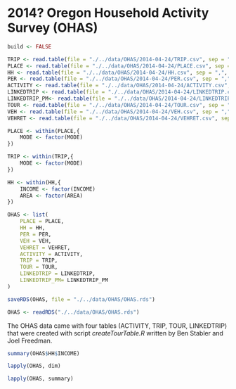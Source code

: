 # 2014? Oregon Household Activity Survey (OHAS)

```r
build <- FALSE
```

```r
TRIP <- read.table(file = "./../data/OHAS/2014-04-24/TRIP.csv", sep = ",", header = TRUE, row.names = 1)
PLACE <- read.table(file = "./../data/OHAS/2014-04-24/PLACE.csv", sep = ",", header = TRUE, row.names = 1)
HH <- read.table(file = "./../data/OHAS/2014-04-24/HH.csv", sep = ",", header = TRUE, row.names = 1)
PER <- read.table(file = "./../data/OHAS/2014-04-24/PER.csv", sep = ",", header = TRUE, row.names = 1)
ACTIVITY <- read.table(file = "./../data/OHAS/2014-04-24/ACTIVITY.csv", sep = ",", header = TRUE, row.names = 1)
LINKEDTRIP <- read.table(file = "./../data/OHAS/2014-04-24/LINKEDTRIP.csv", sep = ",", header = TRUE, row.names = 1)
LINKEDTRIP_PM<- read.table(file = "./../data/OHAS/2014-04-24/LINKEDTRIP_PM.csv", sep = ",", header = TRUE, row.names = 1)
TOUR <- read.table(file = "./../data/OHAS/2014-04-24/TOUR.csv", sep = ",", header = TRUE, row.names = 1)
VEH <- read.table(file = "./../data/OHAS/2014-04-24/VEH.csv", sep = ",", header = TRUE, row.names = 1)
VEHRET <- read.table(file = "./../data/OHAS/2014-04-24/VEHRET.csv", sep = ",", header = TRUE, row.names = 1)
```

```r
PLACE <- within(PLACE,{
    MODE <- factor(MODE)
})
```

```r
TRIP <- within(TRIP,{
    MODE <- factor(MODE)
})
```

```r
HH <- within(HH,{
    INCOME <- factor(INCOME)
    AREA <- factor(AREA)
})
```

```r
OHAS <- list(
    PLACE = PLACE,
    HH = HH,
    PER = PER,
    VEH = VEH,
    VEHRET = VEHRET,
    ACTIVITY = ACTIVITY,
    TRIP = TRIP,
    TOUR = TOUR,
    LINKEDTRIP = LINKEDTRIP,
    LINKEDTRIP_PM= LINKEDTRIP_PM
)

saveRDS(OHAS, file = "./../data/OHAS/OHAS.rds")
```

```r
OHAS <- readRDS("./../data/OHAS/OHAS.rds")
```

The OHAS data came with four tables (ACTIVITY, TRIP, TOUR, LINKEDTRIP)
that were created with script _createTourTable.R_ written by Ben
Stabler and Joel Freedman.

```r
summary(OHAS$HH$INCOME)
```

```r
lapply(OHAS, dim)
```

```r
lapply(OHAS, summary)
```
